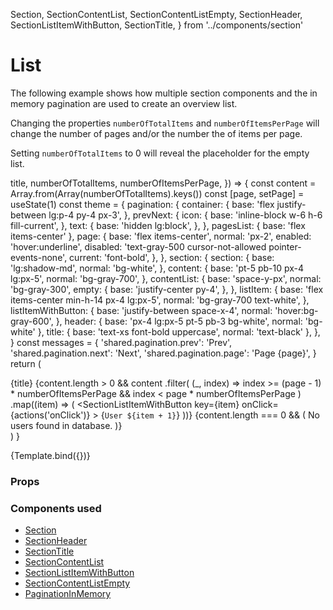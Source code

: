   Section,
  SectionContentList,
  SectionContentListEmpty,
  SectionHeader,
  SectionListItemWithButton,
  SectionTitle,
} from '../components/section'

<Meta title="Examples/List" component={DesignSystemProvider} />

# List

The following example shows how multiple section components and the in memory pagination are used to create an overview list.

Changing the properties `numberOfTotalItems` and `numberOfItemsPerPage` will change the number of pages and/or the number the of items per page.

Setting `numberOfTotalItems` to 0 will reveal the placeholder for the empty list.

  title,
  numberOfTotalItems,
  numberOfItemsPerPage,
}) => {
  const content = Array.from(Array(numberOfTotalItems).keys())
  const [page, setPage] = useState(1)
  const theme = {
    pagination: {
      container: {
        base: 'flex justify-between lg:p-4 py-4 px-3',
      },
      prevNext: {
        icon: {
          base: 'inline-block w-6 h-6 fill-current',
        },
        text: {
          base: 'hidden lg:block',
        },
      },
      pagesList: { base: 'flex items-center' },
      page: {
        base: 'flex items-center',
        normal: 'px-2',
        enabled: 'hover:underline',
        disabled: 'text-gray-500 cursor-not-allowed pointer-events-none',
        current: 'font-bold',
      },
    },
    section: {
      section: {
        base: 'lg:shadow-md',
        normal: 'bg-white',
      },
      content: {
        base: 'pt-5 pb-10 px-4 lg:px-5',
        normal: 'bg-gray-700',
      },
      contentList: {
        base: 'space-y-px',
        normal: 'bg-gray-300',
        empty: {
          base: 'justify-center py-4',
        },
      },
      listItem: {
        base: 'flex items-center min-h-14 px-4 lg:px-5',
        normal: 'bg-gray-700 text-white',
      },
      listItemWithButton: {
        base: 'justify-between space-x-4',
        normal: 'hover:bg-gray-600',
      },
      header: { base: 'px-4 lg:px-5 pt-5 pb-3 bg-white', normal: 'bg-white' },
      title: { base: 'text-xs font-bold uppercase', normal: 'text-black' },
    },
  }
  const messages = {
    'shared.pagination.prev': 'Prev',
    'shared.pagination.next': 'Next',
    'shared.pagination.page': 'Page {page}',
  }
  return (
    <DesignSystemProvider theme={theme}>
      <IntlProvider locale="en" messages={messages}>
        <Section>
          <SectionHeader>
            <SectionTitle>{title}</SectionTitle>
          </SectionHeader>
          <SectionContentList>
            {content.length > 0 &&
              content
                .filter(
                  (_, index) =>
                    index >= (page - 1) * numberOfItemsPerPage &&
                    index < page * numberOfItemsPerPage
                )
                .map((item) => (
                  <SectionListItemWithButton
                    key={item}
                    onClick={actions('onClick')}
                  >
                    {`User ${item + 1}`}
                  </SectionListItemWithButton>
                ))}
            {content.length === 0 && (
              <SectionContentListEmpty>
                No users found in database.
              </SectionContentListEmpty>
            )}
          </SectionContentList>
          <PaginationInMemory
            page={page}
            size={numberOfItemsPerPage}
            total={numberOfTotalItems}
            onChangePage={setPage}
          />
        </Section>
      </IntlProvider>
    </DesignSystemProvider>
  )
}

<Canvas>
  <Story
    name="Default"
    args={{
      title: 'Header Title',
      numberOfTotalItems: 10,
      numberOfItemsPerPage: 5,
    }}
  >
    {Template.bind({})}
  </Story>
</Canvas>

### Props

<ArgsTable story="Default" />

### Components used

- [Section](/docs/components-section-section--default-story)
- [SectionHeader](/docs/components-section-SectionHeader--default-story)
- [SectionTitle](/docs/components-section-SectionTitle--default-story)
- [SectionContentList](/docs/components-section-SectionContentList--default-story)
- [SectionListItemWithButton](/docs/components-section-SectionListItemWithButton--default-story)
- [SectionContentListEmpty](/docs/components-section-SectionContentListEmpty--default-story)
- [PaginationInMemory](/docs/components-pagination-paginationinmemory--default-story)
